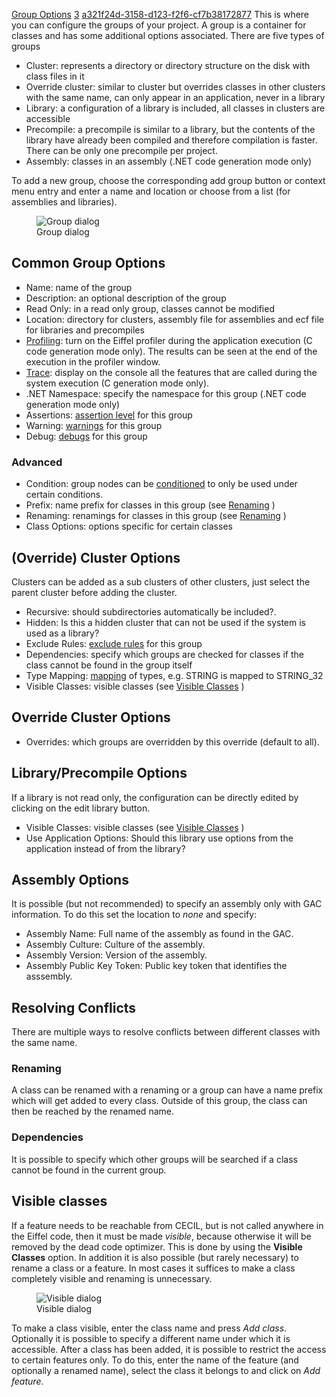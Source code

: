 [[Property:title|Group Options]]
[[Property:weight|3]]
[[Property:uuid|a321f24d-3158-d123-f2f6-cf7b38172877]]
This is where you can configure the groups of your project. A group is a container for classes and has some additional options associated. There are five types of groups
* Cluster: represents a directory or directory structure on the disk with class files in it
* Override cluster: similar to cluster but overrides classes in other clusters with the same name, can only appear in an application, never in a library
* Library: a configuration of a library is included, all classes in clusters are accessible
* Precompile: a precompile is similar to a library, but the contents of the library have already been compiled and therefore compilation is faster. There can be only one precompile per project.
* Assembly: classes in an assembly (.NET code generation mode only)

To add a new group, choose the corresponding add group button or context menu entry and enter a name and location or choose from a list (for assemblies and libraries).

[[Image:group-options|Group dialog]]  

==Common Group Options==
* Name: name of the group
* Description: an optional description of the group
* Read Only: in a read only group, classes cannot be modified
* Location: directory for clusters, assembly file for assemblies and ecf file for libraries and precompiles
* [[Profiling]]: turn on the Eiffel profiler during the application execution (C code generation mode only). The results can be seen at the end of the execution in the profiler window.
* [[Tracing|Trace]]: display on the console all the features that are called during the system execution (C generation mode only).
* .NET Namespace: specify the namespace for this group (.NET code generation mode only)
* Assertions: [[Assertion Options|assertion level]]  for this group
* Warning: [[Warning Options|warnings]]  for this group
* Debug: [[Debug Options|debugs]]  for this group

===Advanced===
* Condition: group nodes can be [[General Target Options|conditioned]]  to only be used under certain conditions.
* Prefix: name prefix for classes in this group (see [[Group Options| Renaming]] ) 
* Renaming: renamings for classes in this group (see [[Group Options| Renaming]] ) 
* Class Options: options specific for certain classes

==(Override) Cluster Options==
Clusters can be added as a sub clusters of other clusters, just select the parent cluster before adding the cluster. 
* Recursive: should subdirectories automatically be included?.
* Hidden: Is this a hidden cluster that can not be used if the system is used as a library?
* Exclude Rules: [[General Target Options#file_pattern|exclude rules]]  for this group
* Dependencies: specify which groups are checked for classes if the class cannot be found in the group itself
* Type Mapping: [[Type mapping|mapping]]  of types, e.g. STRING is mapped to STRING_32
* Visible Classes: visible classes (see [[Group Options| Visible Classes]] ) 

==Override Cluster Options==
* Overrides: which groups are overridden by this override (default to all).

==Library/Precompile Options==
If a library is not read only, the configuration can be directly edited by clicking on the edit library button. 
* Visible Classes: visible classes (see [[Group Options| Visible Classes]] ) 
* Use Application Options: Should this library use options from the application instead of from the library?

==Assembly Options==
It is possible (but not recommended) to specify an assembly only with GAC information. To do this set the location to ''none'' and specify: 
* Assembly Name: Full name of the assembly as found in the GAC.
* Assembly Culture: Culture of the assembly.
* Assembly Version: Version of the assembly.
* Assembly Public Key Token: Public key token that identifies the asssembly.

==Resolving Conflicts==
There are multiple ways to resolve conflicts between different classes with the same name. <span id="renaming"></span> 
===Renaming===

A class can be renamed with a renaming or a group can have a name prefix which will get added to every class. Outside of this group, the class can then be reached by the renamed name.
<span id="dependencies"></span> 
===Dependencies===

It is possible to specify which other groups will be searched if a class cannot be found in the current group.
<span id="visible"></span> 
==Visible classes==

If a feature needs to be reachable from CECIL, but is not called anywhere in the Eiffel code, then it must be made ''visible'', because otherwise it will be removed by the dead code optimizer. This is done by using the '''Visible Classes''' option. In addition it is also possible (but rarely necessary) to rename a class or a feature. In most cases it suffices to make a class completely visible and renaming is unnecessary.

[[Image:visible-dialog|Visible dialog]]  

To make a class visible, enter the class name and press ''Add class''. Optionally it is possible to specify a different name under which it is accessible. After a class has been added, it is possible to restrict the access to certain features only. To do this, enter the name of the feature (and optionally a renamed name), select the class it belongs to and click on ''Add feature''. 




